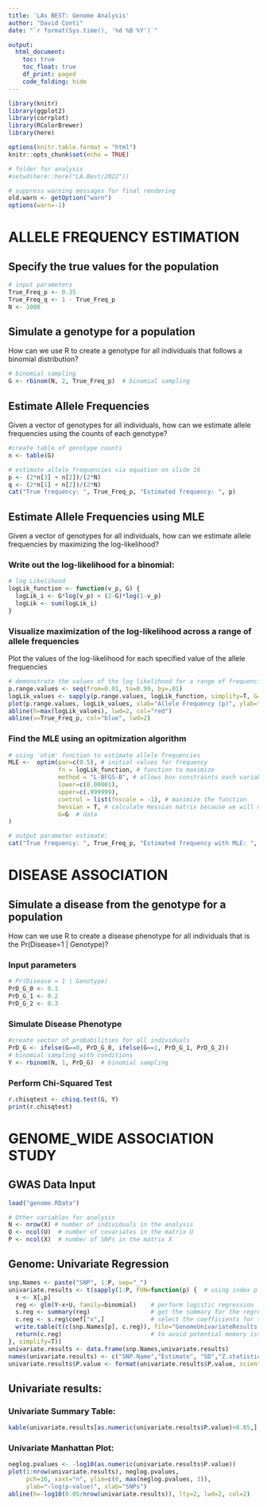 ```yaml
---
title: 'LAs BEST: Genome Analysis'
author: "David Conti"
date: "`r format(Sys.time(), '%d %B %Y')`"

output:
  html_document:
    toc: true
    toc_float: true
    df_print: paged
    code_folding: hide
---
```


```r
library(knitr)
library(ggplot2)
library(corrplot)
library(RColorBrewer)
library(here)

options(knitr.table.format = "html")
knitr::opts_chunk$set(echo = TRUE)

# folder for analysis
#setwd(here::here("LA.Best/2022"))

# suppress warning messages for final rendering
old.warn <- getOption("warn")
options(warn=-1)

```

# ALLELE FREQUENCY ESTIMATION
## Specify the true values for the population
```r
# input parameters
True_Freq_p <- 0.35
True_Freq_q <- 1 - True_Freq_p
N <- 1000
```

## Simulate a genotype for a population
How can we use R to create a genotype for all individuals that follows a binomial distribution?
```r
# binomial sampling
G <- rbinom(N, 2, True_Freq_p)  # binomial sampling

```

## Estimate Allele Frequencies
Given a vector of genotypes for all individuals, how can we estimate allele frequencies using the counts of each genotype?
```r
#create table of genotype counts
n <- table(G)

# estimate allele frequencies via equation on slide 16
p <- (2*n[3] + n[2])/(2*N)
q <- (2*n[1] + n[2])/(2*N)
cat("True frequency: ", True_Freq_p, "Estimated frequency: ", p)

```

## Estimate Allele Frequencies using MLE {.tabset}
Given a vector of genotypes for all individuals, how can we estimate allele frequencies by maximizing the log-likelihood?

### Write out the log-likelihood for a binomial:
```r
# log Likelihood
logLik_function <- function(v_p, G) {
  logLik_i <- G*log(v_p) + (2-G)*log(1-v_p)
  logLik <- sum(logLik_i)
}
```

### Visualize maximization of the log-likelihood across a range of allele frequencies
Plot the values of the log-likelihood for each specified value of the allele frequencies
```r
# demonstrate the values of the log likelihood for a range of frequencies
p.range.values <- seq(from=0.01, to=0.99, by=.01)
logLik_values <- sapply(p.range.values, logLik_function, simplify=T, G=G)
plot(p.range.values, logLik_values, xlab="Allele Frequency (p)", ylab="Likelihood Value", type="l", lwd=2)
abline(h=max(logLik_values), lwd=2, col="red")
abline(v=True_Freq_p, col="blue", lwd=2)
```

### Find the MLE using an opitmization algorithm
```r
# using 'otim' function to estimate allele frequencies
MLE <-  optim(par=c(0.5), # initial values for frequency
              fn = logLik_function, # function to maximize
              method = "L-BFGS-B", # allows box constraints each variable can be given a lower and/or upper bound
              lower=c(0.00001),
              upper=c(.999999),
              control = list(fnscale = -1), # maximize the function
              hessian = T, # calculate Hessian matrix because we will need for confidence intervals
              G=G  # data
)

# output parameter estimate:
cat("True frequency: ", True_Freq_p, "Estimated frequency with MLE: ", MLE$par)

```


# DISEASE ASSOCIATION
## Simulate a disease from the genotype for a population
How can we use R to create a disease phenotype for all individuals that is the Pr(Disease=1 | Genotype)?

### Input parameters
```r
# Pr(Disease = 1 | Genotype)
PrD_G_0 <- 0.1
PrD_G_1 <- 0.2
PrD_G_2 <- 0.3

```

### Simulate Disease Phenotype
```r
#create vector of probabilities for all individuals
PrD_G <- ifelse(G==0, PrD_G_0, ifelse(G==1, PrD_G_1, PrD_G_2))
# binomial sampling with conditions
Y <- rbinom(N, 1, PrD_G)  # binomial sampling
```

### Perform Chi-Squared Test
```r
r.chisqtest <- chisq.test(G, Y)
print(r.chisqtest)
```


# GENOME_WIDE ASSOCIATION STUDY
## GWAS Data Input
```r
load("genome.RData")

# Other variables for analysis
N <- nrow(X) # number of individuals in the analysis
Q <- ncol(U)  # number of covariates in the matrix U
P <- ncol(X)  # number of SNPs in the matrix X

```


## Genome: Univariate Regression
```r
snp.Names <- paste("SNP", 1:P, sep="_")
univariate.results <- t(sapply(1:P, FUN=function(p) {  # using index p facilitate writing results
  x <- X[,p]
  reg <- glm(Y~x+U, family=binomial)    # perform logistic regression
  s.reg <- summary(reg)                 # get the summary for the regression
  c.reg <- s.reg$coef["x",]             # select the coefficients for the exposure
  write.table(t(c(snp.Names[p], c.reg)), file="GenomeUnivariateResults.txt", append=ifelse(p==1, F, T), quote=F, sep="\t", col.names=ifelse(p==1, T, F), row.names=F)
  return(c.reg)                         # to avoid potential memory issues only return coefficients if small number of exposures
}, simplify=T))
univariate.results <- data.frame(snp.Names,univariate.results)
names(univariate.results) <- c("SNP.Name","Estimate", "SD","Z.statistic", "P.value")
univariate.results$P.value <- format(univariate.results$P.value, scientific=T)


```

## Univariate results: {.tabset}
### Univariate Summary Table:
```r
kable(univariate.results[as.numeric(univariate.results$P.value)<0.05,], digits=3, align="c", row.names=FALSE, col.names=c("SNP","Estimate", "SD","Z Statistics", "P-value"))
```

### Univariate Manhattan Plot:
```r
neglog.pvalues <- -log10(as.numeric(univariate.results$P.value))
plot(1:nrow(univariate.results), neglog.pvalues, 
     pch=16, xaxt="n", ylim=c(0, max(neglog.pvalues, 3)),
     ylab="-log(p-value)", xlab="SNPs")
abline(h=-log10(0.05/nrow(univariate.results)), lty=2, lwd=2, col=2)
```


